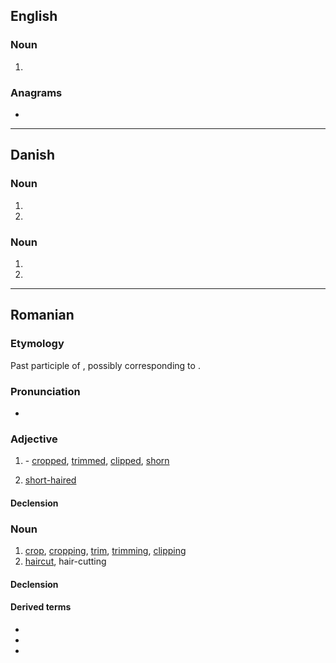 ==English==

===Noun===
{{head|en|noun plural form}}

# {{plural of|tun|lang=en}}

===Anagrams===
* {{anagrams|en|a=nstu|NUTS|nuts|stun|tsun}}

----

==Danish==

===Noun===
{{head|da|noun form|g=n}}

# {{inflection of|da|tun||indef|gen|s}}
# {{inflection of|da|tun||indef|gen|p}}

===Noun===
{{head|da|noun form|g=c}}

# {{inflection of|da|tun||indef|gen|s}}
# {{inflection of|da|tun||indef|gen|p}}

----

==Romanian==

===Etymology===
Past participle of {{m|ro|tunde}}, possibly corresponding to {{inh|ro|la|tōnsus}}.

===Pronunciation===
* {{IPA|/tuns/|lang=ro}}

===Adjective===
{{ro-adj}}

# {{past participle of|tunde|lang=ro}} - [[cropped]], [[trimmed]], [[clipped]], [[shorn]]
# [[short-haired]]

====Declension====
{{ro-decl-adj}}

===Noun===
{{ro-noun|n|tunsuri}}

# [[crop]], [[cropping]], [[trim]], [[trimming]], [[clipping]]
# [[haircut]], hair-cutting

====Declension====
{{ro-noun-n-uri}}

====Derived terms====
* {{l|ro|tunsoare}}
* {{l|ro|tunsură}}
* {{l|ro|tuns scurt}}